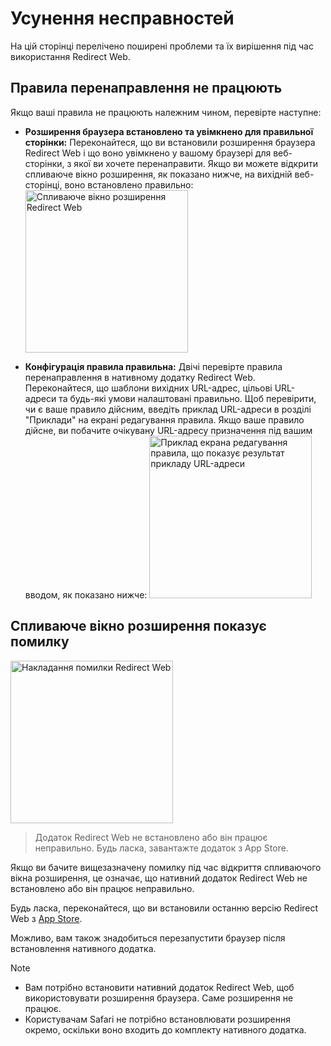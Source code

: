 
# Усунення несправностей

На цій сторінці перелічено поширені проблеми та їх вирішення під час використання Redirect Web.

<TOCInline toc={toc} />

## Правила перенаправлення не працюють

Якщо ваші правила не працюють належним чином, перевірте наступне:

- **Розширення браузера встановлено та увімкнено для правильної сторінки:** Переконайтеся, що ви встановили розширення браузера Redirect Web і що воно увімкнено у вашому браузері для веб-сторінки, з якої ви хочете перенаправити. Якщо ви можете відкрити спливаюче вікно розширення, як показано нижче, на вихідній веб-сторінці, воно встановлено правильно:
    <Image src={ExtensionPopup} alt="Спливаюче вікно розширення Redirect Web" width="260" hasShadow/>

- **Конфігурація правила правильна:** Двічі перевірте правила перенаправлення в нативному додатку Redirect Web. Переконайтеся, що шаблони вихідних URL-адрес, цільові URL-адреси та будь-які умови налаштовані правильно. Щоб перевірити, чи є ваше правило дійсним, введіть приклад URL-адреси в розділі "Приклади" на екрані редагування правила. Якщо ваше правило дійсне, ви побачите очікувану URL-адресу призначення під вашим вводом, як показано нижче:
    <Image src={RuleEditExampleResult} alt="Приклад екрана редагування правила, що показує результат прикладу URL-адреси" width="260" hasShadow/>

## Спливаюче вікно розширення показує помилку

<Image src={ErrorOverlay} alt="Накладання помилки Redirect Web" width="260" hasShadow hasRoundedCorners/>

> Додаток Redirect Web не встановлено або він працює неправильно.
> Будь ласка, завантажте додаток з App Store.

Якщо ви бачите вищезазначену помилку під час відкриття спливаючого вікна розширення, це означає, що нативний додаток Redirect Web не встановлено або він працює неправильно.

Будь ласка, переконайтеся, що ви встановили останню версію Redirect Web з [App Store](https://apps.apple.com/app/id1571283503).

Можливо, вам також знадобиться перезапустити браузер після встановлення нативного додатка.

> [!NOTE]
> * Вам потрібно встановити нативний додаток Redirect Web, щоб використовувати розширення браузера. Саме розширення не працює.
> * Користувачам Safari не потрібно встановлювати розширення окремо, оскільки воно входить до комплекту нативного додатка.
